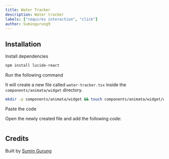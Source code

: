 ```yaml
---
title: Water Tracker
description: Water tracker
labels: ["requires interaction", "click"]
author: Sumingurung9
---
```


<ComponentPreview name="widget-water-tracker--docs" />

## Installation

<Steps>
<Step>Install dependencies</Step>

```bash
npm install lucide-react
```

<Step>Run the following command</Step>

It will create a new file called `water-tracker.tsx` inside the `components/animata/widget` directory.

```bash
mkdir -p components/animata/widget && touch components/animata/widget/water-tracker.tsx
```

<Step>Paste the code</Step>

Open the newly created file and add the following code:

```jsx file=<rootDir>/animata/widget/water-tracker.tsx

```

</Steps>

## Credits

Built by [Sumin Gurung](https://github.com/GrgSumin)
